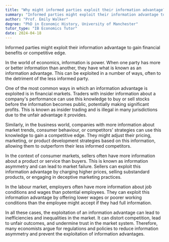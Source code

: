 ```yaml
---
title: "Why might informed parties exploit their information advantage?"
summary: "Informed parties might exploit their information advantage to gain financial benefits or competitive edge."
author: "Prof. Emily Walker"
degree: "PhD in Economic History, University of Manchester"
tutor_type: "IB Economics Tutor"
date: 2024-04-18
---
```


Informed parties might exploit their information advantage to gain financial benefits or competitive edge.

In the world of economics, information is power. When one party has more or better information than another, they have what is known as an information advantage. This can be exploited in a number of ways, often to the detriment of the less informed party.

One of the most common ways in which an information advantage is exploited is in financial markets. Traders with insider information about a company's performance can use this knowledge to buy or sell stocks before the information becomes public, potentially making significant profits. This is known as insider trading and is illegal in many jurisdictions due to the unfair advantage it provides.

Similarly, in the business world, companies with more information about market trends, consumer behaviour, or competitors' strategies can use this knowledge to gain a competitive edge. They might adjust their pricing, marketing, or product development strategies based on this information, allowing them to outperform their less informed competitors.

In the context of consumer markets, sellers often have more information about a product or service than buyers. This is known as information asymmetry and can lead to market failure. Sellers can exploit this information advantage by charging higher prices, selling substandard products, or engaging in deceptive marketing practices.

In the labour market, employers often have more information about job conditions and wages than potential employees. They can exploit this information advantage by offering lower wages or poorer working conditions than the employee might accept if they had full information.

In all these cases, the exploitation of an information advantage can lead to inefficiencies and inequalities in the market. It can distort competition, lead to unfair outcomes, and undermine trust in the market system. Therefore, many economists argue for regulations and policies to reduce information asymmetry and prevent the exploitation of information advantages.
    